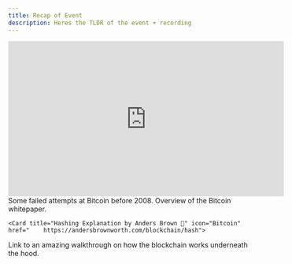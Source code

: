 ```yaml
---
title: Recap of Event
description: Heres the TLDR of the event + recording
---
```


<iframe
  width="560"
  height="315"
  src="https://www.youtube.com/embed/2seo2nxTDBI?si=DlZjHcuqH6cXHQeu"
  title="Boba and Blockchains"
  frameborder="0"
  allow="accelerometer; autoplay; clipboard-write; encrypted-media; gyroscope; picture-in-picture"
  allowfullscreen
></iframe>

<Steps>
  <Step title="Predecessors to Bitcoin">
    Some failed attempts at Bitcoin before 2008.
  </Step>
  <Step title="Birth of Bitcoin">Overview of the Bitcoin whitepaper.</Step>
  <Step title="How the Blockchain Works">

    <Card title="Hashing Explanation by Anders Brown 🐐" icon="Bitcoin" href="    https://andersbrownworth.com/blockchain/hash">

Link to an amazing walkthrough on how the blockchain works underneath the hood.

</Card>

  </Step>
</Steps>
